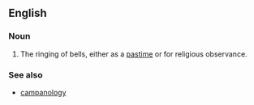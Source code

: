 ==English==

===Noun===
{{en-noun|sg=[[bell]]-[[ringing]]|-}}

# The ringing of bells, either as a [[pastime]] or for religious observance.

===See also===
*[[campanology]]